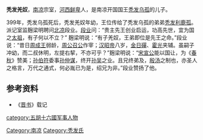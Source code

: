 '''秃发羌奴'''，[[南凉|南凉]]宗室，[[河西鲜卑|河西鲜卑]]人，是南凉开国国王[[秃发乌孤|秃发乌孤]]的儿子。

399年，秃发乌孤死后，秃发羌奴年幼，王位传给了秃发乌孤的弟弟[[秃发利鹿孤|秃发利鹿孤]]。派记室监麹梁明聘问[[北凉|北凉]]段业。[[段业|段业]]问：“贵主先王创业启运，功高先世，宜为国之[[太祖|太祖]]，有子何以不立？” 麹梁明说：“有子羌奴，王弟即位是先王之命。”段业说：“昔日[[周成王|周成王]]弱龄，[[周公|周公]][[召公|召公]]作宰；[[汉昭帝|汉昭帝]]八岁，[[金日磾|金日磾]]、[[霍光|霍光]]夹辅。虽嗣子冲幼，而二叔休明，左提右挈，不亦可乎？”麹梁明说：“[[宋宣公|宋宣公]]能以国让，为《[[春秋|春秋]]》赞美；[[孙伯符|孙伯符]]委事[[孙仲谋|孙仲谋]]，终开[[孙吴|孙吴]]之业。且兄终弟及，[[殷汤|殷汤]]之制也，亦圣人之格言，万代之通式，何必胤已为是，绍兄为非。”段业赞扬了他。

==参考资料==
*《[[晋书|晋书]]》载记

{{DEFAULTSORT:T}}
[[Category:南凉|Category:南凉]]
[[category:五胡十六國军事人物|category:五胡十六國军事人物]]
[[Category:秃发氏|Category:秃发氏]]